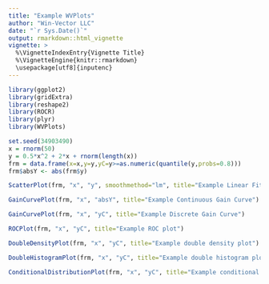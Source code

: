 ```yaml
---
title: "Example WVPlots"
author: "Win-Vector LLC"
date: "`r Sys.Date()`"
output: rmarkdown::html_vignette
vignette: >
  %\VignetteIndexEntry{Vignette Title}
  %\VignetteEngine{knitr::rmarkdown}
  \usepackage[utf8]{inputenc}
---
```



```r
library(ggplot2)
library(gridExtra)
library(reshape2)
library(ROCR)
library(plyr)
library(WVPlots)

set.seed(34903490)
x = rnorm(50)
y = 0.5*x^2 + 2*x + rnorm(length(x))
frm = data.frame(x=x,y=y,yC=y>=as.numeric(quantile(y,probs=0.8)))
frm$absY <- abs(frm$y)
```

```r
ScatterPlot(frm, "x", "y", smoothmethod="lm", title="Example Linear Fit", annot_size=2)
```

```r
GainCurvePlot(frm, "x", "absY", title="Example Continuous Gain Curve")
```

```r
GainCurvePlot(frm, "x", "yC", title="Example Discrete Gain Curve")
```

```r
ROCPlot(frm, "x", "yC", title="Example ROC plot")
```

```r
DoubleDensityPlot(frm, "x", "yC", title="Example double density plot")
```

```r
DoubleHistogramPlot(frm, "x", "yC", title="Example double histogram plot")
```

```r
ConditionalDistributionPlot(frm, "x", "yC", title="Example conditional distribution plot")
```


